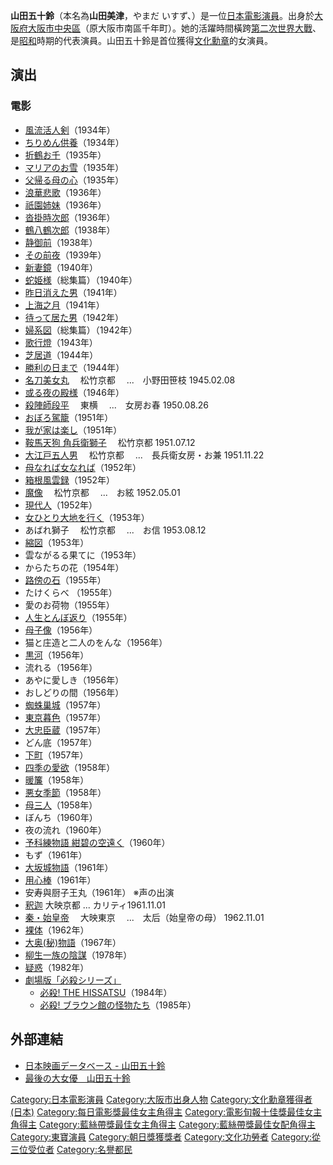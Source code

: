 {{Infobox entertainer
| name          = 山田五十鈴
| image         = YamadaIsuzu.jpg
| caption       = 
| type          = 女演员
| birthdate     = {{birth date|1917|2|5|mf=y}}
| location      = {{JPN}}[[大阪府|大阪府]][[大阪市|大阪市]]南區千年町（現[[中央區_(大阪市)|中央區]]）
| birthname     = 
| spouse        = 
| children      = 
| deathdate     = {{death date and age|2012|7|9|1917|2|5|mf=y}}
| deathplace    = {{JPN}}[[東京都|東京都]][[稻城市|稻城市]]
| yearsactive   = 1930年－2002年
| academyawards = 
| goldenglobeawards =
| baftaawards = 
| cesarawards = 
| goyaawards  = 
}}

'''山田五十鈴'''（本名為'''山田美津'''，やまだ いすず、{{bd|1917年|2月5日|2012年|7月9日|Yamada Isuzu}}）是一位[[日本|日本]][[電影|電影]][[演員|演員]]。出身於[[大阪府|大阪府]][[大阪市|大阪市]][[中央區_(大阪市)|中央區]]（原大阪市南區千年町）。她的活躍時間橫跨[[第二次世界大戰|第二次世界大戰]]、是[[昭和|昭和]]時期的代表演員。山田五十鈴是首位獲得[[文化勋章_(日本)|文化勳章]]的女演員。

== 演出 ==
<!-- 単発のゲスト出演は不要。レギュラー番組のみ記述をお願いします。「Wikipedia:ウィキプロジェクト 芸能人」参照 -->
=== 電影 ===
* [[風流活人剣|風流活人剣]]（1934年）
* [[ちりめん供養|ちりめん供養]]（1934年）
* [[折鶴お千|折鶴お千]]（1935年）
* [[マリアのお雪|マリアのお雪]]（1935年）
* [[父帰る|父帰る母の心]]（1935年）
* [[浪華悲歌|浪華悲歌]]（1936年）
* [[祇園姉妹|祇園姉妹]]（1936年）
* [[沓掛時次郎|沓掛時次郎]]（1936年）
* [[鶴八鶴次郎|鶴八鶴次郎]]（1938年）
* [[静御前|静御前]]（1938年）
* [[その前夜|その前夜]]（1939年）
* [[新妻鏡|新妻鏡]]（1940年）
* [[蛇姫様|蛇姫様]]（総集篇）（1940年）
* [[昨日消えた男|昨日消えた男]]（1941年）
* [[上海之月|上海之月]]（1941年）
* [[待って居た男|待って居た男]]（1942年）
* [[婦系図|婦系図]]（総集篇）（1942年）
* [[歌行燈|歌行燈]]（1943年）
* [[芝居道|芝居道]]（1944年）
* [[勝利の日まで|勝利の日まで]]（1944年）
* [[名刀美女丸|名刀美女丸]] 　松竹京都 　...　小野田笹枝 1945.02.08　 
* [[或る夜の殿様|或る夜の殿様]]（1946年）
* [[殺陣師段平|殺陣師段平]] 　東横 　...　女房お春 1950.08.26　
* [[おぼろ駕籠|おぼろ駕籠]]（1951年）
* [[我が家は楽し|我が家は楽し]]（1951年）
* [[鞍馬天狗_角兵衛獅子|鞍馬天狗 角兵衛獅子]] 　松竹京都 1951.07.12　
* [[大江戸五人男|大江戸五人男]] 　松竹京都 　...　長兵衛女房・お兼 1951.11.22　
* [[母なれば女なれば|母なれば女なれば]]（1952年）
* [[箱根風雲録|箱根風雲録]]（1952年）
* [[魔像|魔像]] 　松竹京都 　...　お絃 1952.05.01
* [[現代人|現代人]]（1952年）
* [[女ひとり大地を行く|女ひとり大地を行く]]（1953年）
* あばれ獅子 　松竹京都 　...　お信 1953.08.12　
* [[縮図|縮図]]（1953年）
* 雲ながるる果てに（1953年）
* からたちの花（1954年）
* [[路傍の石|路傍の石]]（1955年）
* たけくらべ （1955年）
* 愛のお荷物（1955年）
* [[殺陣師段平#1955年版|人生とんぼ返り]]（1955年）
* [[母子像|母子像]]（1956年）
* 猫と庄造と二人のをんな（1956年）
* [[黒河|黒河]]（1956年）
* 流れる（1956年）
* あやに愛しき（1956年）
* おしどりの間（1956年）
* [[蜘蛛巢城|蜘蛛巢城]]（1957年）
* [[東京暮色|東京暮色]]（1957年）
* [[大忠臣蔵|大忠臣蔵]]（1957年）
* どん底（1957年）
* [[下町|下町]]（1957年）
* [[四季の愛欲|四季の愛欲]]（1958年）
* [[暖簾|暖簾]]（1958年）
* [[悪女季節|悪女季節]]（1958年）
* [[母三人|母三人]]（1958年）
* ぼんち（1960年）
* 夜の流れ（1960年）
* [[予科練物語_紺碧の空遠く|予科練物語 紺碧の空遠く]]（1960年）
* もず（1961年）
* [[大坂城物語|大坂城物語]]（1961年）
* [[用心棒|用心棒]]（1961年）
* 安寿與厨子王丸（1961年） ※声の出演
* [[釈迦_(映画)|釈迦]] 大映京都 ... カリティ1961.11.01
* [[秦・始皇帝|秦・始皇帝]] 　大映東京 　...　太后（始皇帝の母） 1962.11.01　
* [[裸体|裸体]]（1962年）
* [[大奥(秘)物語|大奥(秘)物語]]（1967年）
* [[柳生一族の陰謀|柳生一族の陰謀]]（1978年）
* [[疑惑_(松本清張)|疑惑]]（1982年）
* [[必殺シリーズ#劇場用映画|劇場版「必殺シリーズ」]]
** [[必殺!_THE_HISSATSU|必殺! THE HISSATSU]]（1984年）
** [[必殺!_ブラウン館の怪物たち|必殺! ブラウン館の怪物たち]]（1985年）

== 外部連結 ==
* [https://web.archive.org/web/20130312033546/http://www.jmdb.ne.jp/person/p0147410.htm 日本映画データベース - 山田五十鈴]
* [https://web.archive.org/web/20101226233608/http://www.geocities.jp/noa6171/recentwork/yamada/yamadaisuzu1.htm 最後の大女優　山田五十鈴]

{{每日電影獎最佳女主角}}
{{電影旬報十佳獎最佳女主角}}
{{藍絲帶獎最佳女主角}}
{{藍絲帶獎最佳女配角}}
{{每日艺术奖}}
{{Authority control}}
{{DEFAULTSORT:Yamada Isuzu}}
[[Category:日本電影演員|Category:日本電影演員]]
[[Category:大阪市出身人物|Category:大阪市出身人物]]
[[Category:文化勳章獲得者_(日本)|Category:文化勳章獲得者 (日本)]]
[[Category:每日電影獎最佳女主角得主|Category:每日電影獎最佳女主角得主]]
[[Category:電影旬報十佳獎最佳女主角得主|Category:電影旬報十佳獎最佳女主角得主]]
[[Category:藍絲帶獎最佳女主角得主|Category:藍絲帶獎最佳女主角得主]]
[[Category:藍絲帶獎最佳女配角得主|Category:藍絲帶獎最佳女配角得主]]
[[Category:東寶演員|Category:東寶演員]]
[[Category:朝日獎獲獎者|Category:朝日獎獲獎者]]
[[Category:文化功勞者|Category:文化功勞者]]
[[Category:從三位受位者|Category:從三位受位者]]
[[Category:名譽都民|Category:名譽都民]]
